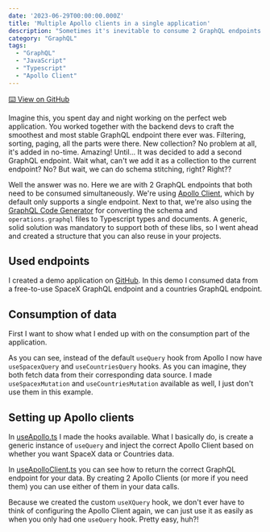 ```yaml
---
date: '2023-06-29T00:00:00.000Z'
title: 'Multiple Apollo clients in a single application'
description: "Sometimes it's inevitable to consume 2 GraphQL endpoints in a single application, here's how to do that"
category: "GraphQL"
tags:
  - "GraphQL"
  - "JavaScript"
  - "Typescript"
  - "Apollo Client"
---
```


<a href="https://github.com/marcveens/multiple-graphql-endpoints" target="_blank" rel="noopener noreferrer">⌨️ View on GitHub</a>

Imagine this, you spent day and night working on the perfect web application. You worked together with the backend devs to craft the smoothest and most stable GraphQL endpoint there ever was. Filtering, sorting, paging, all the parts were there. New collection? No problem at all, it's added in no-time. Amazing! Until... It was decided to add a second GraphQL endpoint. Wait what, can't we add it as a collection to the current endpoint? No? But wait, we can do schema stitching, right? Right??

Well the answer was no. Here we are with 2 GraphQL endpoints that both need to be consumed simultaneously. We're using [Apollo Client](https://www.apollographql.com/docs/react/), which by default only supports a single endpoint. Next to that, we're also using the [GraphQL Code Generator](https://the-guild.dev/graphql/codegen) for converting the schema and `operations.graphql` files to Typescript types and documents. A generic, solid solution was mandatory to support both of these libs, so I went ahead and created a structure that you can also reuse in your projects. 

## Used endpoints
I created a demo application on <a href="https://github.com/marcveens/multiple-graphql-endpoints" target="_blank" rel="noopener noreferrer">GitHub</a>. In this demo I consumed data from a free-to-use SpaceX GraphQL endpoint and a countries GraphQL endpoint.

## Consumption of data
First I want to show what I ended up with on the consumption part of the application. 

<GithubEmbed owner="marcveens" repo="multiple-graphql-endpoints" file="src/components/HelloWorld.tsx" startLine={6} endLine={20} />

As you can see, instead of the default `useQuery` hook from Apollo I now have `useSpacexQuery` and `useCountriesQuery` hooks. As you can imagine, they both fetch data from their corresponding data source. I made `useSpacexMutation` and `useCountriesMutation` available as well, I just don't use them in this example.

## Setting up Apollo clients

In <a href="https://github.com/marcveens/multiple-graphql-endpoints/blob/main/src/apollo/useApollo.ts" target="_blank" rel="noopener noreferrer">useApollo.ts</a> I made the hooks available. What I basically do, is create a generic instance of `useQuery` and inject the correct Apollo Client based on whether you want SpaceX data or Countries data.

<GithubEmbed owner="marcveens" repo="multiple-graphql-endpoints" file="src/apollo/useApollo.ts" startLine={16} endLine={29} />

<GithubEmbed owner="marcveens" repo="multiple-graphql-endpoints" file="src/apollo/useApollo.ts" startLine={46} endLine={47} />

In <a href="https://github.com/marcveens/multiple-graphql-endpoints/blob/main/src/apollo/useApolloClient.ts" target="_blank" rel="noopener noreferrer">useApolloClient.ts</a> you can see how to return the correct GraphQL endpoint for your data. By creating 2 Apollo Clients (or more if you need them) you can use either of them in your data calls. 

Because we created the custom `useXQuery` hook, we don't ever have to think of configuring the Apollo Client again, we can just use it as easily as when you only had one `useQuery` hook. Pretty easy, huh?!

